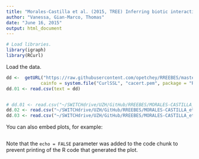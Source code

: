 ```yaml
---
title: "Morales-Castilla et al. (2015, TREE) Inferring biotic interactions from proxies."
author: "Vanessa, Gian-Marco, Thomas"
date: "June 16, 2015"
output: html_document
---
```





```r
# Load libraries.
library(igraph)
library(RCurl)

```


Load the data.
```r
dd <-  getURL("https://raw.githubusercontent.com/opetchey/RREEBES/master/MORALES-CASTILLA_etal_2015_TREE/Data/Serengeti%20data/journal.pcbi.1002321.s004.CSV",
             cainfo = system.file("CurlSSL", "cacert.pem", package = "RCurl"))
dd.01 <- read.csv(text = dd)


# dd.01 <- read.csv("~/SWITCHdrive/UZH/GitHub/RREEBES/MORALES-CASTILLA_etal_2015_TREE/Serengeti data/journal.pcbi.1002321.s004.csv")
dd.02 <- read.csv("~/SWITCHdrive/UZH/GitHub/RREEBES/MORALES-CASTILLA_etal_2015_TREE/Serengeti data/journal.pcbi.1002321.s005.csv")
dd.03 <- read.csv("~/SWITCHdrive/UZH/GitHub/RREEBES/MORALES-CASTILLA_etal_2015_TREE/Serengeti data/journal.pcbi.1002321.s006.csv")

```

You can also embed plots, for example:

```r

```

Note that the `echo = FALSE` parameter was added to the code chunk to prevent printing of the R code that generated the plot.
